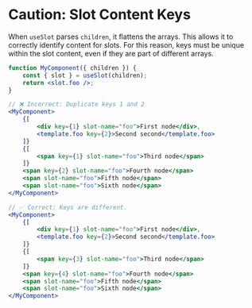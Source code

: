 # Caution: Slot Content Keys

When `useSlot` parses `children`, it flattens the arrays. This allows it to
correctly identify content for slots. For this reason, keys must be unique
within the slot content, even if they are part of different arrays.

```jsx
function MyComponent({ children }) {
	const { slot } = useSlot(children);
	return <slot.foo />;
}

// ❌ Incorrect: Duplicate keys 1 and 2
<MyComponent>
	{[
		<div key={1} slot-name="foo">First node</div>,
		<template.foo key={2}>Second second</template.foo>
	]}
	{[
		<span key={1} slot-name="foo">Third node</span>
	]}
	<span key={2} slot-name="foo">Fourth node</span>
	<span slot-name="foo">Fifth node</span>
	<span slot-name="foo">Sixth node</span>
</MyComponent>

// ✅ Correct: Keys are different.
<MyComponent>
	{[
		<div key={1} slot-name="foo">First node</div>,
		<template.foo key={2}>Second second</template.foo>
	]}
	{[
		<span key={3} slot-name="foo">Third node</span>
	]}
	<span key={4} slot-name="foo">Fourth node</span>
	<span slot-name="foo">Fifth node</span>
	<span slot-name="foo">Sixth node</span>
</MyComponent>
```
